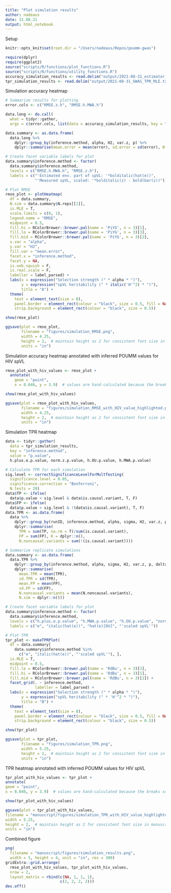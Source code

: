 ```yaml
---
title: "Plot simulation results"
author: nadeaus
date: 31.08.21
output: html_notebook
---
```


Setup
```r
knitr::opts_knit$set(root.dir = "/Users/nadeaus/Repos/poumm-gwas")
```


```r
require(dplyr)
require(ggplot2)
source("scripts/R/functions/plot_functions.R")
source("scripts/R/functions/utility_functions.R")
accuracy_simulation_results <- read.delim("output/2021-08-31_estimator_accuracy_MLE.txt")
tpr_simulation_results <- read.delim("output/2021-08-31_GWAS_TPR_MLE.txt")
```

Simulation accuracy heatmap
```r
# Summarize results for plotting
error.cols <- c("RMSE.z.h", "RMSE.h.MWA.h")

data.long <- do.call(
  what = tidyr::gather,
  args = c(error.cols, list(data = accuracy_simulation_results, key = "inference.method", value = "error")))

data.summary <- as.data.frame(
  data.long %>%
    dplyr::group_by(inference.method, alpha, H2, var.z, p) %>%
    dplyr::summarise(mean.error = mean(error), sd.error = sd(error), N.reps = dplyr::n()))

# Create facet variable labels for plot
data.summary$inference.method <- factor(
  data.summary$inference.method,
  levels = c("RMSE.h.MWA.h", "RMSE.z.h"),
  labels = c("'Estimated env. part of spVL: '*bolditalic(hat(e))",
             "'Measured spVL, scaled: '*bolditalic(z) - bold(bar(z))"))

# Plot RMSE
rmse_plot <- plotHeatmap(
  df = data.summary,
  N.sim = data.summary$N.reps[[1]],
  is.MLE = T,
  scale.limits = c(0, 1),
  legend.name = "RMSE",
  midpoint = 0.5,
  fill.hi = RColorBrewer::brewer.pal(name = 'PiYG', n = 3)[1],
  fill.lo = RColorBrewer::brewer.pal(name = 'PiYG', n = 3)[3],
  fill.mid = RColorBrewer::brewer.pal(name = 'PiYG', n = 3)[2],
  x.var = "alpha",
  y.var = "H2",
  fill.var = "mean.error",
  facet.x = "inference.method",
  facet.y = NA,
  is.oob.squish = F,
  is.real.scale = F,
  labeller = label_parsed) +
  labs(x = expression("Selection strength (" * alpha * ")"),
       y = expression("spVL heritability (" * italic('H'^2) * ")"),
       title = "A") +
  theme(
    text = element_text(size = 8),
    panel.border = element_rect(colour = "black", size = 0.5, fill = NA),
    strip.background = element_rect(colour = "black", size = 0.5))

show(rmse_plot)

ggsave(plot = rmse_plot,
       filename = "figures/simulation_RMSE.png",
       width = 4.25,
       height = 2,  # maintain height as 2 for consistent font size in manuscript
       units = "in")
```

Simulation accuracy heatmap annotated with inferred POUMM values for HIV spVL
```r
rmse_plot_with_hiv_values <- rmse_plot +
  annotate(
    geom = "point",
    x = 8.046, y = 3.9)  # values are hand-calculated because the breaks scale is defined as seq(0.5, n.breaks - 0.5, 1) in plotting function

show(rmse_plot_with_hiv_values)

ggsave(plot = rmse_plot_with_hiv_values,
       filename = "figures/simulation_RMSE_with_HIV_value_highlighted.png",
       width = 4.25,
       height = 2,  # maintain height as 2 for consistent font size in manuscript
       units = "in")
```

Simulation TPR heatmap
```r
data <- tidyr::gather(
  data = tpr_simulation_results,
  key = "inference.method",
  value = "p.value",
  h.plus.e.p.value, norm.z.p.value, h.OU.p.value, h.MWA.p.value)

# Calculate TPR for each simulation
sig.level <- correctSignificanceLevelForMultTesting(
  significance.level = 0.05,
  significance.correction = "Bonferroni",
  N.tests = 20)
data$TP <- ifelse(
  data$p.value < sig.level & data$is.causal.variant, T, F)
data$FP <- ifelse(
  data$p.value < sig.level & !(data$is.causal.variant), T, F)
data.TPR <- as.data.frame(
  data %>%
    dplyr::group_by(runID, inference.method, alpha, sigma, H2, var.z, p, delta) %>%
    dplyr::summarise(
      TPR = sum(TP, na.rm = T)/sum(is.causal.variant),
      FP = sum(FP), K = dplyr::n(),
      N.noncausal.variants = sum(!(is.causal.variant))))

# Summarize replicate simulations
data.summary <- as.data.frame(
  data.TPR %>%
    dplyr::group_by(inference.method, alpha, sigma, H2, var.z, p, delta) %>%
    dplyr::summarise(
      mean.TPR = mean(TPR),
      sd.TPR = sd(TPR),
      mean.FP = mean(FP),
      sd.FP = sd(FP),
      N.noncausal.variants = mean(N.noncausal.variants),
      N.sim = dplyr::n()))

# Create facet variable labels for plot
data.summary$inference.method <- factor(
  data.summary$inference.method,
  levels = c("h.plus.e.p.value", "h.MWA.p.value", "h.OU.p.value", "norm.z.p.value"),
  labels = c("e", "italic(hat(e))", "hat(e)[OU]", "'scaled spVL'"))

# Plot TPR 
tpr_plot <- makeTPRPlot(
  df = data.summary[
    data.summary$inference.method %in% 
      c("e", "italic(hat(e))", "'scaled spVL'"), ],
  is.MLE = T,
  midpoint = 0.5,
  fill.lo = RColorBrewer::brewer.pal(name = 'RdBu', n = 3)[3],
  fill.hi = RColorBrewer::brewer.pal(name = 'RdBu', n = 3)[1],
  fill.mid = RColorBrewer::brewer.pal(name = 'RdBu', n = 3)[2]) +
  facet_grid(. ~ inference.method,
             labeller = label_parsed) +
  labs(x = expression("Selection strength (" * alpha * ")"),
       y = expression("spVL heritability (" * 'H'^2 * ")"),
       title = "B") +
  theme(
    text = element_text(size = 8),
    panel.border = element_rect(colour = "black", size = 0.5, fill = NA),
    strip.background = element_rect(colour = "black", size = 0.5))

show(tpr_plot)

ggsave(plot = tpr_plot,
       filename = "figures/simulation_TPR.png",
       width = 5.25,
       height = 2,  # maintain height as 2 for consistent font size in manuscript
       units = "in")
```
TPR heatmap annotated with inferred POUMM values for HIV spVL
```r
tpr_plot_with_hiv_values <- tpr_plot +
annotate(
geom = "point",
x = 8.046, y = 3.9)  # values are hand-calculated because the breaks scale is defined as seq(0.5, n.breaks - 0.5, 1) in plotting function

show(tpr_plot_with_hiv_values)

ggsave(plot = tpr_plot_with_hiv_values,
filename = "manuscript/figures/simulation_TPR_with_HIV_value_highlighted.png",
width = 5.25,
height = 2,  # maintain height as 2 for consistent font size in manuscript
units = "in")
```

Combined figure
```r
png(
  filename = "manuscript/figures/simulation_results.png",
  width = 5, height = 4, unit = "in", res = 300)
gridExtra::grid.arrange(
  rmse_plot_with_hiv_values, tpr_plot_with_hiv_values,
  nrow = 2,
  layout_matrix = rbind(c(NA, 1, 1, 1),
                        c(2, 2, 2, 2)))
dev.off()
```

